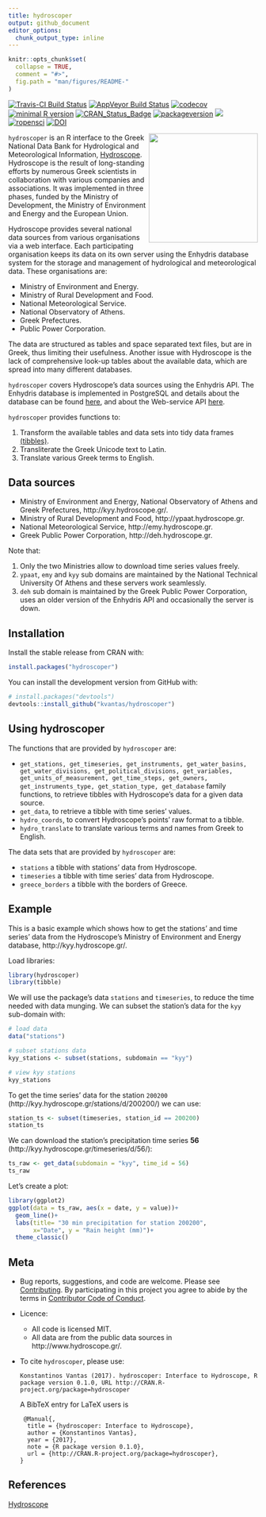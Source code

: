 ```yaml
---
title: hydroscoper
output: github_document
editor_options: 
  chunk_output_type: inline
---
```

<!-- README.md is generated from README.Rmd. Please edit that file -->

```r
knitr::opts_chunk$set(
  collapse = TRUE,
  comment = "#>",
  fig.path = "man/figures/README-"
)
```

[![Travis-CI Build Status](https://travis-ci.org/kvantas/hydroscoper.svg?branch=master)](https://travis-ci.org/kvantas/hydroscoper)
[![AppVeyor Build Status](https://ci.appveyor.com/api/projects/status/github/kvantas/hydroscoper?branch=master&svg=true)](https://ci.appveyor.com/project/kvantas/hydroscoper)
[![codecov](https://codecov.io/github/kvantas/hydroscoper/branch/master/graphs/badge.svg)](https://codecov.io/gh/kvantas/hydroscoper) 
[![minimal R version](https://img.shields.io/badge/R%3E%3D-3.4.0-6666ff.svg)](https://cran.r-project.org/)
[![CRAN_Status_Badge](http://www.r-pkg.org/badges/version/hydroscoper)](https://cran.r-project.org/package=hydroscoper)
[![packageversion](https://img.shields.io/badge/Package%20version-0.2.3-orange.svg?style=flat-square)](https://github.com/kvantas/hydroscoper)
[![](https://cranlogs.r-pkg.org/badges/grand-total/hydroscoper)](http://cran.rstudio.com/web/packages/hydroscoper/index.html)
[![ropensci](https://badges.ropensci.org/185_status.svg)](https://github.com/ropensci/onboarding/issues/185)
[![DOI](https://zenodo.org/badge/114094911.svg)](https://zenodo.org/badge/latestdoi/114094911)

<img src="man/figures/hydroscoper_hex.png" align="right" height="220"/> 

`hydroscoper` is an R interface to the  Greek National Data Bank for Hydrological and Meteorological Information, [Hydroscope](http://www.hydroscope.gr/). Hydroscope is the result of long-standing efforts by numerous Greek scientists in collaboration with various companies and associations. It was implemented in three phases, funded by the Ministry of Development, the Ministry of Environment and Energy and the European Union.

Hydroscope provides several national data sources from various organisations via a web interface. Each participating organisation keeps its data on its own server using the Enhydris database system for the storage and management of hydrological and meteorological data. These organisations are:

* Ministry of Environment and Energy.
* Ministry of Rural Development and Food.
* National Meteorological Service.
* National Observatory of Athens.
* Greek Prefectures.
* Public Power Corporation.

The data are structured as tables and space separated text files, but are in Greek, thus limiting their usefulness. Another issue with Hydroscope is the lack of comprehensive look-up tables about the available data, which are spread into many different databases. 

`hydroscoper` covers Hydroscope's data sources using the Enhydris API. The Enhydris database is implemented in PostgreSQL and details about the database can be found [here](http://bit.ly/2D0cZgA),  and about the Web-service API [here](http://bit.ly/2FlRtBB).

`hydroscoper` provides functions to:

1. Transform the available tables and data sets into tidy data frames [(tibbles)](http://tibble.tidyverse.org/).
2. Transliterate the Greek Unicode text to Latin.
3. Translate various Greek terms to English.

## Data sources

 * Ministry of Environment and Energy, National Observatory of Athens and Greek Prefectures, http://kyy.hydroscope.gr/.
 * Ministry of Rural Development and Food, http://ypaat.hydroscope.gr.
 * National Meteorological Service, http://emy.hydroscope.gr.
 * Greek Public Power Corporation, http://deh.hydroscope.gr.

Note that:

1. Only the two Ministries allow to download time series values freely.
2. `ypaat`, `emy` and `kyy` sub domains are maintained  by the National Technical University Of Athens and these servers work seamlessly.
3. `deh` sub domain is maintained  by the Greek Public Power Corporation, uses an older version of the Enhydris API and occasionally the server is down.

 
## Installation

Install the stable release from CRAN with:

```r
install.packages("hydroscoper")
```

You can install the development version from GitHub with:

```r
# install.packages("devtools")
devtools::install_github("kvantas/hydroscoper")
```


## Using hydroscoper

The functions that are provided by `hydroscoper` are:

* `get_stations, get_timeseries, get_instruments, get_water_basins, get_water_divisions, get_political_divisions, get_variables, get_units_of_measurement, get_time_steps, get_owners, get_instruments_type, get_station_type, get_database ` family functions, to retrieve tibbles with Hydroscope's data for a given data source.
* `get_data`, to retrieve a tibble with time series' values.  
* `hydro_coords`, to convert Hydroscope's points' raw format to a tibble.
* `hydro_translate` to translate various terms and names from Greek to English.

The data sets that are provided by `hydroscoper` are:

* `stations` a tibble with stations' data from Hydroscope.
* `timeseries` a tibble with  time series' data from Hydroscope.
* `greece_borders` a tibble with the borders of Greece.

## Example

This is a basic example which shows how to get the stations' and time series' data from the Hydroscope's Ministry of Environment and Energy database, http://kyy.hydroscope.gr/.

Load libraries:

```r
library(hydroscoper)
library(tibble)

```

We will use the package's data `stations` and `timeseries`, to reduce the time needed with data munging. We can subset the station's data for the `kyy` sub-domain with:

```r

# load data
data("stations")

# subset stations data
kyy_stations <- subset(stations, subdomain == "kyy")

# view kyy stations
kyy_stations
```

To get the time series' data for the station `200200` (http://kyy.hydroscope.gr/stations/d/200200/) we can use:

```r
station_ts <- subset(timeseries, station_id == 200200)
station_ts
```

We can download the station's  precipitation time series **56** (http://kyy.hydroscope.gr/timeseries/d/56/):

``` r
ts_raw <- get_data(subdomain = "kyy", time_id = 56)
ts_raw
```

Let's create a plot:

``` r
library(ggplot2)
ggplot(data = ts_raw, aes(x = date, y = value))+
  geom_line()+
  labs(title= "30 min precipitation for station 200200",
       x="Date", y = "Rain height (mm)")+
  theme_classic()
```

## Meta

* Bug reports, suggestions, and code are welcome. Please see [Contributing](/CONTRIBUTING.md). By participating in this project you agree to abide by the terms in [Contributor Code of Conduct](/CONDUCT.md). 
* Licence:
    + All code is licensed MIT.
    + All data are from the public data sources in http://www.hydroscope.gr/.
* To cite `hydroscoper`, please use:
  ```
  Konstantinos Vantas (2017). hydroscoper: Interface to Hydroscope, R package version 0.1.0, URL http://CRAN.R-project.org/package=hydroscoper
  ```
  A BibTeX entry for LaTeX users is
  ```
   @Manual{,
    title = {hydroscoper: Interface to Hydroscope},
    author = {Konstantinos Vantas},
    year = {2017},
    note = {R package version 0.1.0},
    url = {http://CRAN.R-project.org/package=hydroscoper},
  }
  ```

## References
[Hydroscope](http://www.hydroscope.gr/)
